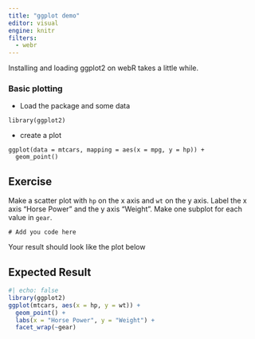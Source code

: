```yaml
---
title: "ggplot demo"
editor: visual
engine: knitr
filters:
  - webr
---
```


<html>
<script type="module">

import('https://webr.r-wasm.org/latest/webr.mjs').then(
    async ({ WebR }) => {
        globalThis.webR = new WebR({
            SW_URL: "https://bluegreen-labs.github.io/R_book_template/"
        });
        //globalThis.webR = new WebR();
        await globalThis.webR.init();
        globalThis.webRCodeShelter = await new globalThis.webR.Shelter();
        await globalThis.webR.installPackages(['ggplot2'])
  }
);

</script>
</html>

::: {.callout-warning}
Installing and loading ggplot2 on webR takes a little while.
:::

### Basic plotting

* Load the package and some data

```webr
library(ggplot2)
```

* create a plot 

```webr
ggplot(data = mtcars, mapping = aes(x = mpg, y = hp)) +
  geom_point()
```


::: {.callout-note}
## Exercise

Make a scatter plot with `hp` on the x axis and `wt` on the y axis. Label the x axis "Horse Power" and the y axis “Weight”.
Make one subplot for each value in `gear`.

```webr
# Add you code here
```

Your result should look like the plot below
:::

::: {.callout-tip collapse="true"}
## Expected Result

```r
#| echo: false
library(ggplot2)
ggplot(mtcars, aes(x = hp, y = wt)) +
  geom_point() +
  labs(x = "Horse Power", y = "Weight") +
  facet_wrap(~gear)
```
:::
